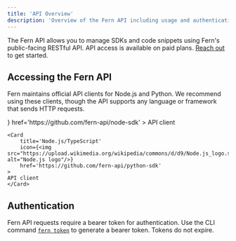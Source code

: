 ```yaml
---
title: 'API Overview'
description: 'Overview of the Fern API including usage and authentication'
---
```


The Fern API allows you to manage SDKs and code snippets using Fern's public-facing RESTful API. API access is available on paid plans. [Reach out](https://buildwithfern.com/contact) to get started.

## Accessing the Fern API

Fern maintains official API clients for Node.js and Python. We recommend using these clients, though the API supports any language or framework that sends HTTP requests.

<CardGroup cols={2}>
    <Card 
        title='Python' 
        icon={<img src="https://upload.wikimedia.org/wikipedia/commons/c/c3/Python-logo-notext.svg" alt="Python logo"/>} 
        href='https://github.com/fern-api/node-sdk'
    >
    API client
    </Card>

    <Card 
        title='Node.js/TypeScript' 
        icon={<img src="https://upload.wikimedia.org/wikipedia/commons/d/d9/Node.js_logo.svg" alt="Node.js logo"/>} 
        href='https://github.com/fern-api/python-sdk'
    >
    API client
    </Card>
</CardGroup>

## Authentication

Fern API requests require a bearer token for authentication. Use the CLI command [`fern token`](/learn/cli-api/cli-reference/commands#fern-token) to generate a bearer token. Tokens do not expire. 
